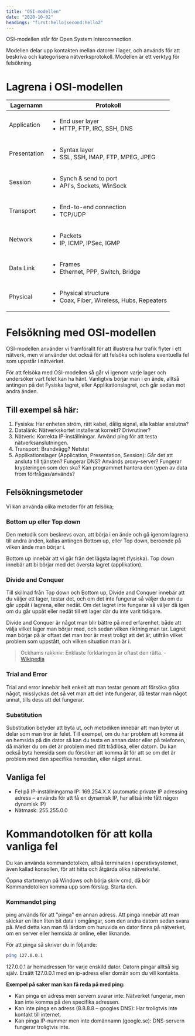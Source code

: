 ```yaml
---
title: "OSI-modellen"
date: "2020-10-02"
headings: "first:hello|second:hello2"
---
```


OSI-modellen står för Open System Interconnection.

Modellen delar upp kontakten mellan datorer i lager, och används för att beskriva och kategorisera nätverksprotokoll. Modellen är ett verktyg för felsökning.

# Lagrena i OSI-modellen
| Lagernamn    | Protokoll                                                                           |
| ------------ | ----------------------------------------------------------------------------------- |
| Application  | <ul><li>End user layer</li><li> HTTP, FTP, IRC, SSH, DNS</li></ul>                  |
| Presentation | <ul><li>Syntax layer</li><li>SSL, SSH, IMAP, FTP, MPEG, JPEG</li></ul>              |
| Session      | <ul><li>Synch & send to port</li><li>API's, Sockets, WinSock</li></ul>              |
| Transport    | <ul><li>End-to-end connection</li><li>TCP/UDP</li></ul>                             |
| Network      | <ul><li>Packets</li><li>IP, ICMP, IPSec, IGMP</li></ul>                             |
| Data Link    | <ul><li>Frames</li><li>Ethernet, PPP, Switch, Bridge</li></ul>                      |
| Physical     | <ul><li>Physical structure</li><li>Coax, Fiber, Wireless, Hubs, Repeaters</li></ul> |


# Felsökning med OSI-modellen

OSI-modellen använder vi framförallt för att illustrera hur trafik flyter i ett nätverk, men vi använder det också för att felsöka och isolera eventuella fel som uppstår i nätverket.

För att felsöka med OSI-modellen så går vi igenom varje lager och undersöker vart felet kan ha hänt. Vanligtvis börjar man i en ände, alltså antingen på det Fysiska lagret, eller Applikationslagret, och går sedan mot andra änden.

## Till exempel så här:

1. Fysiska: Har enheten ström, rätt kabel, dålig signal, alla kablar anslutna?
2. Datalänk: Nätverkskortet installerat korrekt? Drivrutiner?
3. Nätverk: Korrekta IP-inställningar. Använd ping för att testa nätverksanslutningen.
4. Transport: Brandvägg? Netstat
5. Applikationslager (Application, Presentation, Session): Går det att ansluta till tjänsten? Fungerar DNS? Används proxy-server? Fungerar krypteringen som den ska? Kan programmet hantera den typen av data from förfrågas/används?

## Felsökningsmetoder
Vi kan använda olika metoder för att felsöka;

### Bottom up eller Top down
Den metodik som beskrevs ovan, att börja i en ände och gå igenom lagrena till andra änden, kallas antingen Bottom up, eller Top down, beroende på vilken ände man börjar i.

Bottom up innebär att vi går från det lägsta lagret (fysiska). Top down innebär att bi börjar med det översta lagret (applikation).

### Divide and Conquer
Till skillnad från Top down och Bottom up, Divide and Conquer innebär att du väljer ett lager, testar det, och om det inte fungerar så väljer du om du går uppåt i lagrena, eller nedåt. Om det lagret inte fungerar så väljer då igen om du går uppåt eller nedåt till ett lager där du inte varit tidigare.

Divide and Conquer är något man blir bättre på med erfarenhet, både att välja vilket lager man börjar med, och sedan vilken riktning man tar. Lagret man börjar på är oftast det man tror är mest troligt att det är, utifrån vilket problem som uppstått, och vilken situation man är i.

>Ockhams rakkniv: Enklaste förklaringen är oftast den rätta. - [Wikipedia](https://sv.wikipedia.org/wiki/Ockhams_rakkniv)

### Trial and Error
Trial and error innebär helt enkelt att man testar genom att försöka göra något, misslyckas det så vet man att det inte fungerar, då testar man något annat, tills dess att det fungerar.

### Substitution
Substitution betyder att byta ut, och metodiken innebär att man byter ut delar som man tror är felet. Till exempel, om du har problem att komma åt en hemsida på din dator så kan du testa en annan dator eller på telefonen, då märker du om det är problem med ditt trådlösa, eller datorn. Du kan också byta hemsida som du försöker att komma åt för att se om det är problem med den specifika hemsidan, eller något annat.

## Vanliga fel
- Fel på IP-inställningarna
  IP: 169.254.X.X (automatic private IP adressing adress – används för att få en dynamisk IP, har alltså inte fått någon dynamisk IP)
- Nätmask: 255.255.0.0

# Kommandotolken för att kolla vanliga fel
Du kan använda kommandotolken, alltså terminalen i operativsystemet, även kallad konsollen, för att hitta och åtgärda olika nätverksfel.

Öppna startmenyn på Windows och börja skriv cmd, då bör Kommandotolken komma upp som förslag. Starta den.

### Kommandot ping
ping används för att "pinga" en annan adress. Att pinga innebär att man skickar en liten liten bit data i omgångar, som den andra datorn sedan svara på. Med detta kan man få lärdom om huruvida en dator finns på nätverket, om en server eller hemsida är online, eller liknande.

För att pinga så skriver du in följande:
```bash
ping 127.0.0.1
```

127.0.0.1 är hemadressen för varje enskild dator. Datorn pingar alltså sig själv. Ersätt 127.0.0.1 med en ip-adress eller domän som du vill kontakta.

**Exempel på saker man kan få reda på med ping:**
- Kan pinga en adress men servern svarar inte: Nätverket fungerar, men kan inte komma på den specifika adressen.
- Kan inte pinga en adress (8.8.8.8 – googles DNS): Har troligtvis inte kontakt till internet.
- Kan pinga IP-nummer men inte domännamn (google.se): DNS-servern fungerar troligtvis inte.
